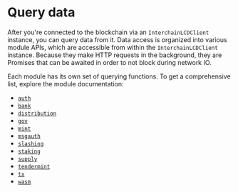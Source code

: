 # Query data

After you're connected to the blockchain via an `InterchainLCDClient` instance, you can query data from it. Data access is organized into various module APIs, which are accessible from within the `InterchainLCDClient` instance. Because they make HTTP requests in the background, they are Promises that can be awaited in order to not block during network IO.

Each module has its own set of querying functions. To get a comprehensive list, explore the module documentation:

- [`auth`](https://terra-money.github.io/station.js/classes/AuthAPI.html)
- [`bank`](https://terra-money.github.io/station.js/classes/BankAPI.html)
- [`distribution`](https://terra-money.github.io/station.js/classes/DistributionAPI.html)
- [`gov`](https://terra-money.github.io/station.js/classes/GovAPI.html)
- [`mint`](https://terra-money.github.io/station.js/classes/MintAPI.html)
- [`msgauth`](https://terra-money.github.io/station.js/classes/MsgAuthAPI.html)
- [`slashing`](https://terra-money.github.io/station.js/classes/SlashingAPI.html)
- [`staking`](https://terra-money.github.io/station.js/classes/StakingAPI.html)
- [`supply`](https://terra-money.github.io/station.js/classes/SupplyAPI.html)
- [`tendermint`](https://terra-money.github.io/station.js/classes/TendermintAPI.html)
- [`tx`](https://terra-money.github.io/station.js/classes/TxAPI.html)
- [`wasm`](https://terra-money.github.io/station.js/classes/WasmAPI.html)
